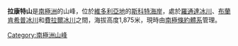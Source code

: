{{coord|78|0|S|161|44|E|source:GNIS|display=title}}

'''拉康特山'''是[[南極洲|南極洲]]的山峰，位於[[維多利亞地|維多利亞地]]的[[斯科特海岸|斯科特海岸]]，處於[[羅通達冰川|羅通達冰川]]、[[布蘭肯希普冰川|布蘭肯希普冰川]]和[[費拉爾冰川|費拉爾冰川]]之間，海拔高度1,875米，現時由[[南極條約體系|南極條約體系]]管理。

{{DEFAULTSORT:La Count Mountain}}
[[Category:南極洲山峰|Category:南極洲山峰]]


{{ScottCoast-geo-stub}}